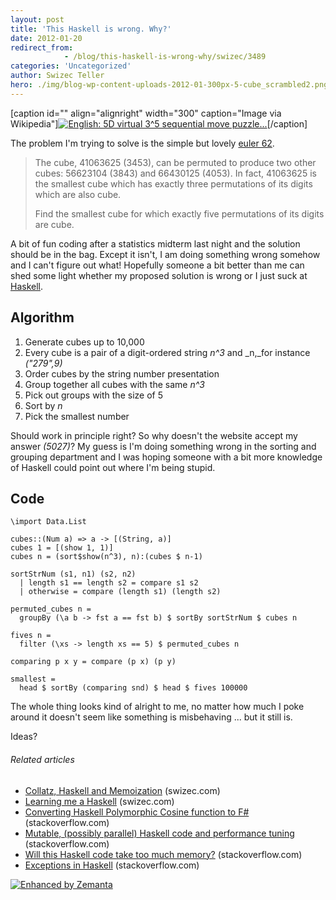 ```yaml
---
layout: post
title: 'This Haskell is wrong. Why?'
date: 2012-01-20
redirect_from: 
            - /blog/this-haskell-is-wrong-why/swizec/3489
categories: 'Uncategorized'
author: Swizec Teller
hero: ./img/blog-wp-content-uploads-2012-01-300px-5-cube_scrambled2.png
---
```

\[caption id="" align="alignright" width="300" caption="Image via Wikipedia"][![English: 5D virtual 3^5 sequential move puzzle...](./img/blog-wp-content-uploads-2012-01-300px-5-cube_scrambled2.png "English: 5D virtual 3^5 sequential move puzzle...")](http://en.wikipedia.org/wiki/File:5-cube_scrambled.png)\[/caption]



The problem I'm trying to solve is the simple but lovely [euler 62](http://projecteuler.net/problem=62).



> The cube, 41063625 (3453), can be permuted to produce two other cubes: 56623104 (3843) and 66430125 (4053). In fact, 41063625 is the smallest cube which has exactly three permutations of its digits which are also cube.
>
>
>
> Find the smallest cube for which exactly five permutations of its digits are cube.

A bit of fun coding after a statistics midterm last night and the solution should be in the bag. Except it isn't, I am doing something wrong somehow and I can't figure out what! Hopefully someone a bit better than me can shed some light whether my proposed solution is wrong or I just suck at [Haskell](http://haskell.org "Haskell (programming language)").



## Algorithm



1. Generate cubes up to 10,000
2. Every cube is a pair of a digit-ordered string _n^3_ and _n,_for instance _("279",9)_
3. Order cubes by the string number presentation
4. Group together all cubes with the same _n^3_
5. Pick out groups with the size of 5
6. Sort by _n_
7. Pick the smallest number

Should work in principle right? So why doesn't the website accept my answer _(5027)_? My guess is I'm doing something wrong in the sorting and grouping department and I was hoping someone with a bit more knowledge of Haskell could point out where I'm being stupid.



## Code



```
\import Data.List

cubes::(Num a) => a -> [(String, a)]
cubes 1 = [(show 1, 1)]
cubes n = (sort$show(n^3), n):(cubes $ n-1)

sortStrNum (s1, n1) (s2, n2)
  | length s1 == length s2 = compare s1 s2
  | otherwise = compare (length s1) (length s2)

permuted_cubes n =
  groupBy (\a b -> fst a == fst b) $ sortBy sortStrNum $ cubes n

fives n =
  filter (\xs -> length xs == 5) $ permuted_cubes n

comparing p x y = compare (p x) (p y)

smallest =
  head $ sortBy (comparing snd) $ head $ fives 100000
```



The whole thing looks kind of alright to me, no matter how much I poke around it doesn't seem like something is misbehaving ... but it still is.



Ideas?



###### Related articles

- [Collatz, Haskell and Memoization](http://swizec.com/blog/collatz-haskell-and-memoization/swizec/3382) (swizec.com)
- [Learning me a Haskell](http://swizec.com/blog/learning-me-a-haskell/swizec/3272) (swizec.com)
- [Converting Haskell Polymorphic Cosine function to F#](http://stackoverflow.com/questions/8905037/converting-haskell-polymorphic-cosine-function-to-f) (stackoverflow.com)
- [Mutable, (possibly parallel) Haskell code and performance tuning](http://stackoverflow.com/questions/8155929/mutable-possibly-parallel-haskell-code-and-performance-tuning) (stackoverflow.com)
- [Will this Haskell code take too much memory?](http://stackoverflow.com/questions/8275171/will-this-haskell-code-take-too-much-memory) (stackoverflow.com)
- [Exceptions in Haskell](http://stackoverflow.com/questions/8751188/exceptions-in-haskell) (stackoverflow.com)

[![Enhanced by Zemanta](http://img.zemanta.com/zemified_e.png?x-id=727c4e4d-a97d-47a9-a6d5-d7017d2e3bfe)](http://www.zemanta.com/ "Enhanced by Zemanta")
